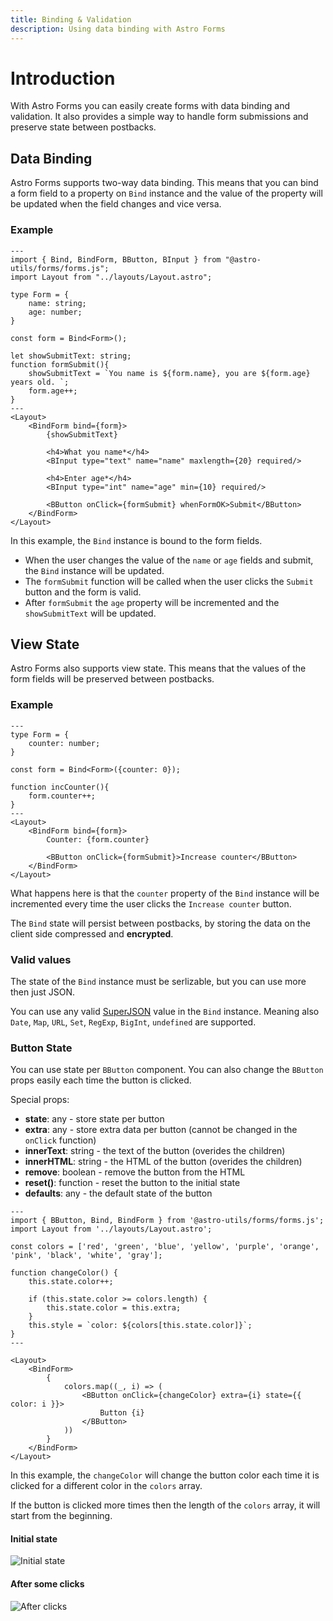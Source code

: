 ```yaml
---
title: Binding & Validation
description: Using data binding with Astro Forms
---
```


# Introduction

With Astro Forms you can easily create forms with data binding and validation. It also provides a simple way to handle form submissions and preserve state between postbacks.

## Data Binding

Astro Forms supports two-way data binding. This means that you can bind a form field to a property on `Bind` instance and the value of the property will be updated when the field changes and vice versa.

### Example

```astro
---
import { Bind, BindForm, BButton, BInput } from "@astro-utils/forms/forms.js";
import Layout from "../layouts/Layout.astro";

type Form = {
    name: string;
    age: number;
}

const form = Bind<Form>();

let showSubmitText: string;
function formSubmit(){
    showSubmitText = `You name is ${form.name}, you are ${form.age} years old. `;
    form.age++;
}
---
<Layout>
    <BindForm bind={form}>
        {showSubmitText}

        <h4>What you name*</h4>
        <BInput type="text" name="name" maxlength={20} required/>

        <h4>Enter age*</h4>
        <BInput type="int" name="age" min={10} required/>

        <BButton onClick={formSubmit} whenFormOK>Submit</BButton>
    </BindForm>
</Layout>
```

In this example, the `Bind` instance is bound to the form fields. 
- When the user changes the value of the `name` or `age` fields and submit, the `Bind` instance will be updated.
- The `formSubmit` function will be called when the user clicks the `Submit` button and the form is valid.
- After `formSubmit` the `age` property will be incremented and the `showSubmitText` will be updated.

## View State

Astro Forms also supports view state. This means that the values of the form fields will be preserved between postbacks.

### Example

```astro
---
type Form = {
    counter: number;
}

const form = Bind<Form>({counter: 0});

function incCounter(){
    form.counter++;
}
---
<Layout>
    <BindForm bind={form}>
        Counter: {form.counter}

        <BButton onClick={formSubmit}>Increase counter</BButton>
    </BindForm>
</Layout>
```

What happens here is that the `counter` property of the `Bind` instance will be incremented every time the user clicks the `Increase counter` button.

The `Bind` state will persist between postbacks, by storing the data on the client side compressed and __encrypted__.

### Valid values

The state of the `Bind` instance must be serlizable, but you can use more then just JSON.

You can use any valid [SuperJSON](https://github.com/blitz-js/superjson) value in the `Bind` instance.
Meaning also `Date`, `Map`, `URL`, `Set`, `RegExp`, `BigInt`, `undefined` are supported.


### Button State

You can use state per `BButton` component. You can also change the `BButton` props easily each time the button is clicked.

Special props:
- **state**: any - store state per button
- **extra**: any - store extra data per button (cannot be changed in the `onClick` function)
- **innerText**: string - the text of the button (overides the children)
- **innerHTML**: string - the HTML of the button (overides the children)
- **remove**: boolean - remove the button from the HTML
- **reset()**: function - reset the button to the initial state
- **defaults**: any - the default state of the button

```astro
---
import { BButton, Bind, BindForm } from '@astro-utils/forms/forms.js';
import Layout from '../layouts/Layout.astro';

const colors = ['red', 'green', 'blue', 'yellow', 'purple', 'orange', 'pink', 'black', 'white', 'gray'];

function changeColor() {
    this.state.color++;

    if (this.state.color >= colors.length) {
        this.state.color = this.extra;
    }
    this.style = `color: ${colors[this.state.color]}`;
}
---

<Layout>
    <BindForm>
        {
            colors.map((_, i) => (
                <BButton onClick={changeColor} extra={i} state={{ color: i }}>
                    Button {i}
                </BButton>
            ))
        }
    </BindForm>
</Layout>
```

In this example, the `changeColor` will change the button color each time it is clicked for a different color in the `colors` array.

If the button is clicked more times then the length of the `colors` array, it will start from the beginning.

#### Initial state

![Initial state](../../../../assets/change-color/initial-state.png)


#### After some clicks

![After clicks](../../../../assets/change-color/after-clicks.png)
